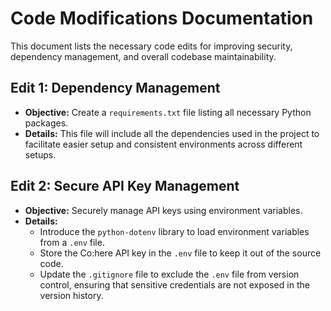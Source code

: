 # Code Modifications Documentation

This document lists the necessary code edits for improving security, dependency management, and overall codebase maintainability.

## Edit 1: Dependency Management

- **Objective:** Create a `requirements.txt` file listing all necessary Python packages.
- **Details:** This file will include all the dependencies used in the project to facilitate easier setup and consistent environments across different setups.

## Edit 2: Secure API Key Management

- **Objective:** Securely manage API keys using environment variables.
- **Details:** 
  - Introduce the `python-dotenv` library to load environment variables from a `.env` file.
  - Store the Co:here API key in the `.env` file to keep it out of the source code.
  - Update the `.gitignore` file to exclude the `.env` file from version control, ensuring that sensitive credentials are not exposed in the version history.
